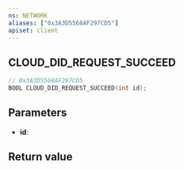 ```yaml
---
ns: NETWORK
aliases: ["0x3A3D5568AF297CD5"]
apiset: client
---
```

## CLOUD_DID_REQUEST_SUCCEED

```c
// 0x3A3D5568AF297CD5
BOOL CLOUD_DID_REQUEST_SUCCEED(int id);
```


## Parameters
* **id**:

## Return value